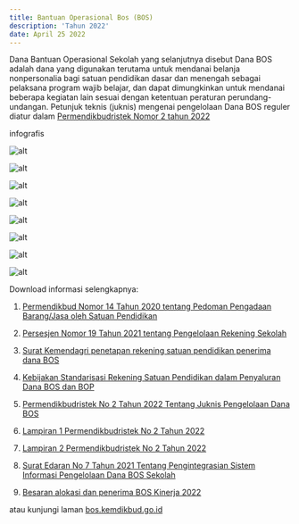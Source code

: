 ```yaml
---
title: Bantuan Operasional Bos (BOS)
description: 'Tahun 2022'
date: April 25 2022
---
```


Dana Bantuan Operasional Sekolah yang selanjutnya disebut Dana BOS adalah dana yang digunakan terutama untuk mendanai belanja nonpersonalia bagi satuan pendidikan dasar dan menengah sebagai pelaksana program wajib belajar, dan dapat dimungkinkan untuk mendanai beberapa kegiatan lain sesuai dengan ketentuan peraturan perundang-undangan. Petunjuk teknis (juknis) mengenai pengelolaan Dana BOS reguler diatur dalam
[Permendikbudristek Nomor 2 tahun 2022](https://ditpsd.kemdikbud.go.id/upload/filemanager/2022/BOS/SALINAN%20PERMEN%202%20TAHUN%202022.pdf)

infografis

![alt](https://drive.google.com/uc?export=view&id=1wZL-6VxaTjV-yrWcL0Ib3tdrMT5UF0oj)

![alt](https://drive.google.com/uc?export=view&id=1SerY7VFRV4ROA9--AWUsIVZGcnyolW6B)

![alt](https://drive.google.com/uc?export=view&id=1UEDq9n_r5gaK9Uwo8SabiHt-4BL_FLru)

![alt](https://drive.google.com/uc?export=view&id=1PnuXLCURWDRYpc70kvbAvCxcIHO5lnbh)

![alt](https://drive.google.com/uc?export=view&id=1Os8qRPsUcN3HyuVl3Mlo9ZgTGmHeBhnl)

![alt](https://drive.google.com/uc?export=view&id=176xOlBVcJkaDirYzjYRoIiyr2aOnpiu8)

![alt](https://drive.google.com/uc?export=view&id=1u9HOv_Go4f76uqvsBVsV_MudkJh2pals)

![alt](https://drive.google.com/uc?export=view&id=1WP4cZwl9-9reE65p7qUV8SKqh70G_CWJ)

Download informasi selengkapnya:

1. [Permendikbud Nomor 14 Tahun 2020 tentang Pedoman Pengadaan Barang/Jasa oleh Satuan Pendidikan](https://ditpsd.kemdikbud.go.id/upload/filemanager/2021/BOS%202021/Permendikbud_14_2020--BOS%20SIPLAH.pdf)

2. [Persesjen Nomor 19 Tahun 2021 tentang Pengelolaan Rekening Sekolah](https://ditpsd.kemdikbud.go.id/upload/filemanager/2021/BOS%202021/SALINAN%20PERSESJEN%2019%202021.pdf)

3. [Surat Kemendagri penetapan rekening satuan pendidikan penerima dana BOS](https://ditpsd.kemdikbud.go.id/upload/filemanager/2021/BOS%202021/SE%20Penetapan%20Rekening%20BOS.pdf)

4. [Kebijakan Standarisasi Rekening Satuan Pendidikan dalam Penyaluran Dana BOS dan BOP](https://ditpsd.kemdikbud.go.id/upload/filemanager/2021/BOS%202021/Webinar%20089-Persesjen%20Rekening%20Sekolah.pdf)

5. [Permendikbudristek No 2 Tahun 2022 Tentang Juknis Pengelolaan Dana BOS](https://ditpsd.kemdikbud.go.id/upload/filemanager/2022/BOS/SALINAN%20PERMEN%202%20TAHUN%202022.pdf)

6. [Lampiran 1 Permendikbudristek No 2 Tahun 2022](https://ditpsd.kemdikbud.go.id/upload/filemanager/2022/BOS/SALINAN%20LAMPIRAN%20I%20PERMEN%202%20TAHUN%202022.pdf)

7. [Lampiran 2 Permendikbudristek No 2 Tahun 2022](https://ditpsd.kemdikbud.go.id/upload/filemanager/2022/BOS/SALINAN%20LAMPIRAN%20II%20PERMEN%202%20TAHUN%202022.pdf)

8. [Surat Edaran No 7 Tahun 2021 Tentang Pengintegrasian Sistem Informasi Pengelolaan Dana BOS Sekolah](https://ditpsd.kemdikbud.go.id/upload/filemanager/2022/BOS/SE%20Pengintegarsian%20SIPD%20BOS%20.pdf)

9. [Besaran alokasi dan penerima BOS Kinerja 2022](https://ditpsd.kemdikbud.go.id/upload/filemanager/download/2022/Salinan%20Kepmen%20165-P-2022-%20BOP%20Kinerja%20-%20jdih.pdf)

atau kunjungi laman [bos.kemdikbud.go.id](https://bos.kemdikbud.go.id/)

